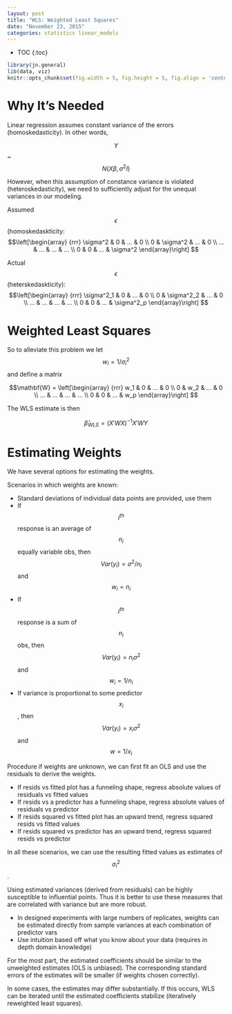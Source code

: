 ```yaml
---
layout: post
title: "WLS: Weighted Least Squares"
date: "November 23, 2015"
categories: statistics linear_models
---
```


* TOC
{:toc}

```r
library(jn.general)
lib(data, viz)
knitr::opts_chunk$set(fig.width = 5, fig.height = 5, fig.align = 'center')
```

# Why It's Needed
Linear regression assumes constant variance of the errors (homoskedasticity). In other words,

$$ Y $$ ~ $$N(X\beta, \sigma^2 I)$$

However, when this assumption of constance variance is violated (heteroskedasticity), we need to sufficiently adjust for the unequal variances in our modeling.

Assumed $$\epsilon$$ (homoskedaskticity:
$$\left[\begin{array}
{rrr}
\sigma^2 & 0 & ... & 0 \\
0 & \sigma^2 & ... & 0 \\
... & ... & ... & ... \\
0 & 0 & ... & \sigma^2
\end{array}\right]
$$

Actual $$\epsilon$$ (heterskedaskticity):
$$\left[\begin{array}
{rrr}
\sigma^2_1 & 0 & ... & 0 \\
0 & \sigma^2_2 & ... & 0 \\
... & ... & ... & ... \\
0 & 0 & ... & \sigma^2_p
\end{array}\right]
$$

# Weighted Least Squares
So to alleviate this problem we let $$w_i = 1 / \sigma^2_i$$ and define a matrix 

$$\mathbf{W} = \left[\begin{array}
{rrr}
w_1 & 0 & ... & 0 \\
0 & w_2 & ... & 0 \\
... & ... & ... & ... \\
0 & 0 & ... & w_p
\end{array}\right]
$$

The WLS estimate is then

$$ \hat{\beta}_{WLS} = (X'WX)^{-1} X' W Y $$

# Estimating Weights
We have several options for estimating the weights.

Scenarios in which weights are known:

* Standard deviations of individual data points are provided, use them
* If $$i^{th}$$ response is an average of $$n_i$$ equally variable obs, then $$Var(y_i) = \sigma^2 / n_i$$ and $$w_i = n_i$$
* If $$i^{th}$$ response is a sum of $$n_i$$ obs, then $$Var(y_i) = n_i \sigma^2$$ and $$w_i = 1/n_i$$
* If variance is proportional to some predictor $$x_i$$, then $$Var(y_i) = x_i \sigma^2$$ and $$ w = 1/x_i$$

Procedure if weights are unknown, we can first fit an OLS and use the residuals to derive the weights.

* If resids vs fitted plot has a funneling shape, regress absolute values of residuals vs fitted values
* If resids vs a predictor has a funneling shape, regress absolute values of residuals vs predictor
* If resids squared vs fitted plot has an upward trend, regress squared resids vs fitted values
* If resids squared vs predictor has an upward trend, regress squared resids vs predictor

In all these scenarios, we can use the resulting fitted values as estimates of $$\sigma^2_i$$. 

Using estimated variances (derived from residuals) can be highly susceptible to influential points. Thus it is better to use these measures that are correlated with variance but are more robust. 

* In designed experiments with large numbers of replicates, weights can be estimated directly from sample variances at each combination of predictor vars
* Use intuition based off what you know about your data (requires in depth domain knowledge)

For the most part, the estimated coefficients should be similar to the unweighted estimates (OLS is unbiased). The corresponding standard errors of the estimates will be smaller (if weights chosen correctly). 

In some cases, the estimates may differ substantially. If this occurs, WLS can be iterated until the estimated coefficients stabilize (iteratively reweighted least squares). 
